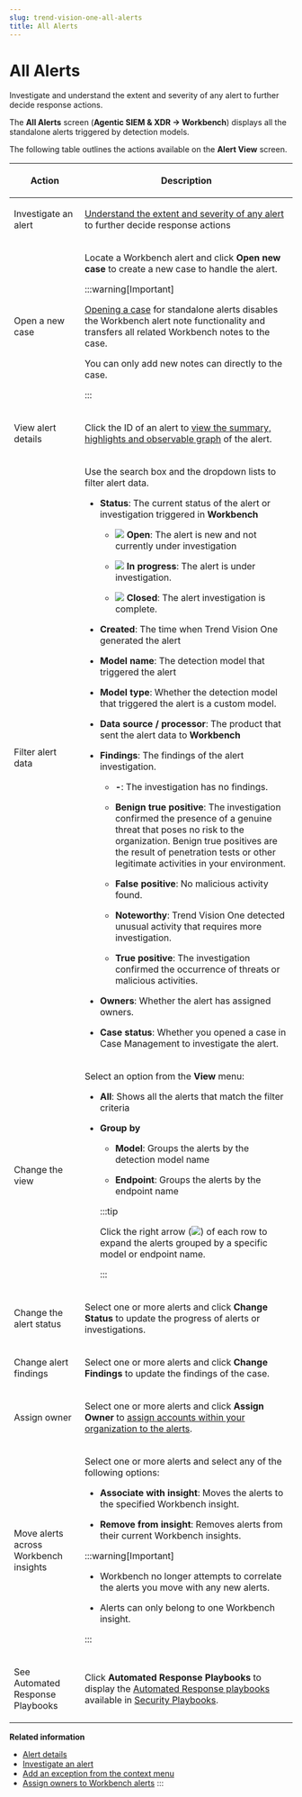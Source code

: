 ```yaml
---
slug: trend-vision-one-all-alerts
title: All Alerts
---
```

# All Alerts

Investigate and understand the extent and severity of any alert to further decide response actions.

The **All Alerts** screen (**Agentic SIEM & XDR → Workbench**) displays all the standalone alerts triggered by detection models.

The following table outlines the actions available on the **Alert View** screen.

<table>
<colgroup>
<col style="width: 25%" />
<col style="width: 75%" />
</colgroup>
<thead>
<tr>
<th><p>Action</p></th>
<th><p>Description</p></th>
</tr>
</thead>
<tbody>
<tr>
<td><p>Investigate an alert</p></td>
<td><p><a href="trend-vision-one-investigating-alert">Understand the extent and severity of any alert</a> to further decide response actions</p></td>
</tr>
<tr>
<td><p>Open a new case</p></td>
<td><p>Locate a Workbench alert and click <strong>Open new case</strong> to create a new case to handle the alert.</p>


:::warning[Important]

<p><a href="trend-vision-one-case-management">Opening a case</a> for standalone alerts disables the Workbench alert note functionality and transfers all related Workbench notes to the case.</p>
<p>You can only add new notes can directly to the case.</p>


:::

</td>
</tr>
<tr>
<td><p>View alert details</p></td>
<td><p>Click the ID of an alert to <a href="trend-vision-one-alert-details">view the summary, highlights and observable graph</a> of the alert.</p></td>
</tr>
<tr>
<td><p>Filter alert data</p></td>
<td><p>Use the search box and the dropdown lists to filter alert data.</p>
<ul>
<li><p><strong>Status</strong>: The current status of the alert or investigation triggered in <strong>Workbench</strong></p>
<ul>
<li><p><img src="./images/Workbench_status_new=GUID-ECE0863A-AFD9-43A7-9245-9ECD4E1D18AB=1=en-us=Low.webp" /> <strong>Open</strong>: The alert is new and not currently under investigation</p></li>
<li><p><img src="./images/Workbench_status_in_progress=GUID-E3AF045A-35FC-489C-A753-DE2960F7D022=1=en-us=Low.webp" /> <strong>In progress</strong>: The alert is under investigation.</p></li>
<li><p><img src="./images/Workbench_status_closed=GUID-25658551-3D98-49BC-AE83-48B6710C2065=1=en-us=Low.webp" /> <strong>Closed</strong>: The alert investigation is complete.</p></li>
</ul></li>
<li><p><strong>Created</strong>: The time when Trend Vision One generated the alert</p></li>
<li><p><strong>Model name</strong>: The detection model that triggered the alert</p></li>
<li><p><strong>Model type</strong>: Whether the detection model that triggered the alert is a custom model.</p></li>
<li><p><strong>Data source / processor</strong>: The product that sent the alert data to <strong>Workbench</strong></p></li>
<li><p><strong>Findings</strong>: The findings of the alert investigation.</p>
<ul>
<li><p><strong>-</strong>: The investigation has no findings.</p></li>
<li><p><strong>Benign true positive</strong>: The investigation confirmed the presence of a genuine threat that poses no risk to the organization. Benign true positives are the result of penetration tests or other legitimate activities in your environment.</p></li>
<li><p><strong>False positive</strong>: No malicious activity found.</p></li>
<li><p><strong>Noteworthy</strong>: Trend Vision One detected unusual activity that requires more investigation.</p></li>
<li><p><strong>True positive</strong>: The investigation confirmed the occurrence of threats or malicious activities.</p></li>
</ul></li>
<li><p><strong>Owners</strong>: Whether the alert has assigned owners.</p></li>
<li><p><strong>Case status</strong>: Whether you opened a case in Case Management to investigate the alert.</p></li>
</ul></td>
</tr>
<tr>
<td><p>Change the view</p></td>
<td><p>Select an option from the <strong>View</strong> menu:</p>
<ul>
<li><p><strong>All</strong>: Shows all the alerts that match the filter criteria</p></li>
<li><p><strong>Group by</strong></p>
<ul>
<li><p><strong>Model</strong>: Groups the alerts by the detection model name</p></li>
<li><p><strong>Endpoint</strong>: Groups the alerts by the endpoint name</p></li>
</ul>


:::tip

<p>Click the right arrow (<img src="./images/Workbench_right_arrow=GUID-086A3484-09C5-4182-8C88-8B5D59C8E61F=1=en-us=Low.webp" />) of each row to expand the alerts grouped by a specific model or endpoint name.</p>


:::

</li>
</ul></td>
</tr>
<tr>
<td><p>Change the alert status</p></td>
<td><p>Select one or more alerts and click <strong>Change Status</strong> to update the progress of alerts or investigations.</p></td>
</tr>
<tr>
<td><p>Change alert findings</p></td>
<td><p>Select one or more alerts and click <strong>Change Findings</strong> to update the findings of the case.</p></td>
</tr>
<tr>
<td><p>Assign owner</p></td>
<td><p>Select one or more alerts and click <strong>Assign Owner</strong> to <a href="trend-vision-one-assigning-alerts">assign accounts within your organization to the alerts</a>.</p></td>
</tr>
<tr>
<td><p>Move alerts across Workbench insights</p></td>
<td><p>Select one or more alerts and select any of the following options:</p>
<ul>
<li><p><strong>Associate with insight</strong>: Moves the alerts to the specified Workbench insight.</p></li>
<li><p><strong>Remove from insight</strong>: Removes alerts from their current Workbench insights.</p></li>
</ul>


:::warning[Important]

<ul>
<li>Workbench no longer attempts to correlate the alerts you move with any new alerts.</li>
<li><p>Alerts can only belong to one Workbench insight.</p></li>
</ul>


:::

</td>
</tr>
<tr>
<td><p>See Automated Response Playbooks</p></td>
<td><p>Click <strong>Automated Response Playbooks</strong> to display the <a href="trend-vision-one-create-automated-response-playbooks">Automated Response playbooks</a> available in <a href="trend-vision-one-security-playbooks">Security Playbooks</a>.</p></td>
</tr>
</tbody>
</table>

**Related information**

- [Alert details](alert-details.md "Workbench provides detailed alert information for more effective investigations.")
- [Investigate an alert](investigating-alert.md "After a detection model triggers an alert, you can begin an in-depth investigation by drilling into the alert details.")
- [Add an exception from the context menu](adding-exception-context-menu-2.md "During alert investigation, you can exclude objects from future detections.")
- [Assign owners to Workbench alerts](assigning-alerts.md "Assign owners to your Workbench alerts so that your security team can track changes and receive notifications.")
:::
